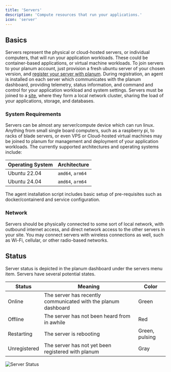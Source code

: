 ```yaml
---
title: 'Servers'
description: 'Compute resources that run your applications.'
icon: 'server'
---
```


## Basics
Servers represent the physical or cloud-hosted servers, or individual computers, that will run your application workloads. These could be container-based applications, or virtual machine workloads. To join servers to your planum account, just provision a fresh ubuntu server of your chosen version, and [register your server with planum](/registerservers). During registration, an agent is installed on each server which communicates with the planum dashboard, providing telemetry, status information, and command and control for your application workload and system settings. Servers must be joined to a [site](/resources/sites), where they form a local network cluster, sharing the load of your applications, storage, and databases. 

### System Requirements
Servers can be almost any server/compute device which can run linux. Anything from small single board computers, such as a raspberry pi, to racks of blade servers, or even VPS or Cloud-hosted virtual machines may be joined to planum for management and deployment of your application workloads. The currently supported architectures and operating systems include: 

| Operating System | Architecture     |
| ---------------- | ---------------- |
| Ubuntu 22.04     | `amd64`, `arm64` |
| Ubuntu 24.04     | `amd64`, `arm64` |

The agent installation script includes basic setup of pre-requisites such as docker/containerd and service configuration. 

### Network
Servers should be physically connected to some sort of local network, with outbound internet access, and direct network access to the other servers in your site. You may connect servers with wireless connections as well, such as Wi-Fi, cellular, or other radio-based networks. 

## Status
Server status is depicted in the planum dashboard under the servers menu item. Servers have several potential states. 

| Status   | Meaning | Color |
| -------- | ------- | ----- |
| Online  | The server has recently communicated with the planum dashboard   | Green |
| Offline | The server has not been heard from in awhile    | Red |
| Restarting   | The server is rebooting | Green, pulsing |
| Unregistered   | The server has not yet been registered with planum   | Gray |

![Server Status](/images/server-status.png)



